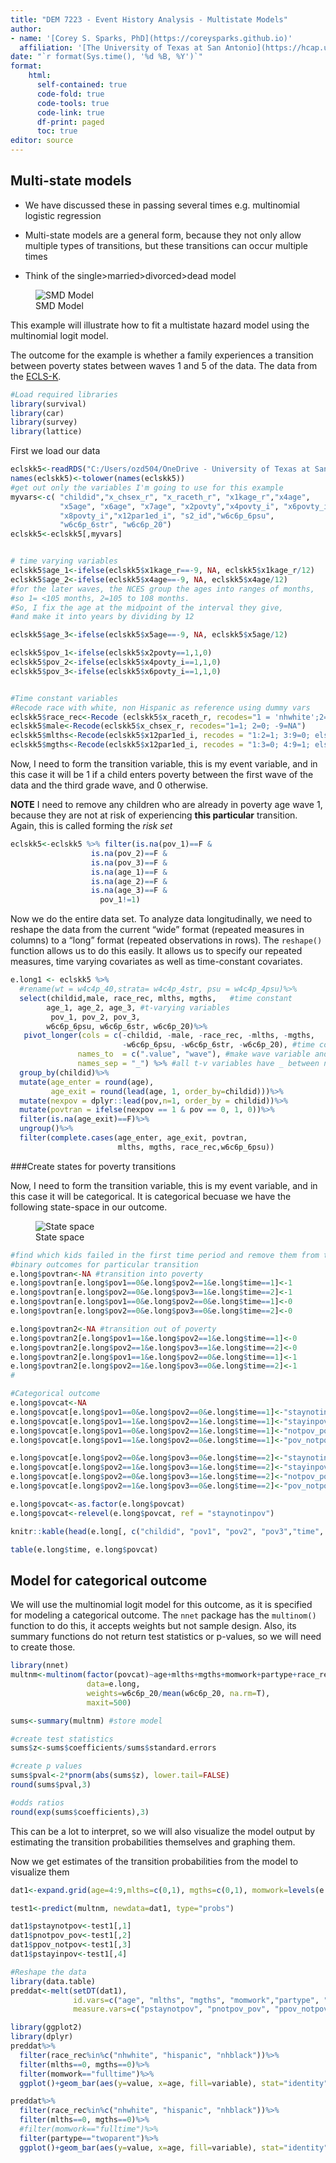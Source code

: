 ```yaml
---
title: "DEM 7223 - Event History Analysis - Multistate Models"
author:
- name: '[Corey S. Sparks, PhD](https://coreysparks.github.io)'
  affiliation: '[The University of Texas at San Antonio](https://hcap.utsa.edu/demography)'
date: "`r format(Sys.time(), '%d %B, %Y')`"
format: 
    html:
      self-contained: true
      code-fold: true
      code-tools: true
      code-link: true
      df-print: paged
      toc: true
editor: source
---
```


## **Multi-state models**

 * We have discussed these in passing several times e.g. multinomial logistic regression
 
 * Multi-state models are a general form, because they not only allow multiple types of transitions, but these transitions can occur multiple times

 * Think of the single>married>divorced>dead model
 
 ![SMD Model](C:/Users/ozd504/Github/DEM7223/images/smd_mode.png)

This example will illustrate how to fit a multistate hazard model using the multinomial logit model. 

The outcome for the example is whether a family experiences a transition between poverty states between waves 1 and 5 of the data. The data from the [ECLS-K ](http://nces.ed.gov/ecls/kinderdatainformation.asp). 


```r
#Load required libraries
library(survival)
library(car)
library(survey)
library(lattice)
```


First we load our data
```r
eclskk5<-readRDS("C:/Users/ozd504/OneDrive - University of Texas at San Antonio/classes/dem7223/dem7223_20//data/eclskk5.rds")
names(eclskk5)<-tolower(names(eclskk5))
#get out only the variables I'm going to use for this example
myvars<-c( "childid","x_chsex_r", "x_raceth_r", "x1kage_r","x4age",
           "x5age", "x6age", "x7age", "x2povty","x4povty_i", "x6povty_i",
           "x8povty_i","x12par1ed_i", "s2_id","w6c6p_6psu",
           "w6c6p_6str", "w6c6p_20")
eclskk5<-eclskk5[,myvars]


# time varying variables
eclskk5$age_1<-ifelse(eclskk5$x1kage_r==-9, NA, eclskk5$x1kage_r/12)
eclskk5$age_2<-ifelse(eclskk5$x4age==-9, NA, eclskk5$x4age/12)
#for the later waves, the NCES group the ages into ranges of months,
#so 1= <105 months, 2=105 to 108 months. 
#So, I fix the age at the midpoint of the interval they give,
#and make it into years by dividing by 12

eclskk5$age_3<-ifelse(eclskk5$x5age==-9, NA, eclskk5$x5age/12)

eclskk5$pov_1<-ifelse(eclskk5$x2povty==1,1,0)
eclskk5$pov_2<-ifelse(eclskk5$x4povty_i==1,1,0)
eclskk5$pov_3<-ifelse(eclskk5$x6povty_i==1,1,0)


#Time constant variables
#Recode race with white, non Hispanic as reference using dummy vars
eclskk5$race_rec<-Recode (eclskk5$x_raceth_r, recodes="1 = 'nhwhite';2='nhblack';3:4='hispanic';5='nhasian'; 6:8='other';-9=NA", as.factor = T)
eclskk5$male<-Recode(eclskk5$x_chsex_r, recodes="1=1; 2=0; -9=NA")
eclskk5$mlths<-Recode(eclskk5$x12par1ed_i, recodes = "1:2=1; 3:9=0; else = NA")
eclskk5$mgths<-Recode(eclskk5$x12par1ed_i, recodes = "1:3=0; 4:9=1; else =NA") 
```

Now, I need to form the transition variable, this is my event variable, and in this case it will be 1 if a child enters poverty between the first wave of the data and the third grade wave, and 0 otherwise.

**NOTE** I need to remove any children who are already in poverty age wave 1, because they are not at risk of experiencing **this particular** transition. Again, this is called forming the *risk set*

```r
eclskk5<-eclskk5 %>% filter(is.na(pov_1)==F &
                  is.na(pov_2)==F &
                  is.na(pov_3)==F & 
                  is.na(age_1)==F &
                  is.na(age_2)==F &
                  is.na(age_3)==F &
                    pov_1!=1)
```

Now we do the entire data set. To analyze data longitudinally, we need to reshape the data from the current "wide" format (repeated measures in columns) to a "long" format (repeated observations in rows). The `reshape()` function allows us to do this easily. It allows us to specify our repeated measures, time varying covariates as well as time-constant covariates.

```r
e.long1 <- eclskk5 %>%
  #rename(wt = w4c4p_40,strata= w4c4p_4str, psu = w4c4p_4psu)%>%
  select(childid,male, race_rec, mlths, mgths,   #time constant
        age_1, age_2, age_3, #t-varying variables
         pov_1, pov_2, pov_3, 
        w6c6p_6psu, w6c6p_6str, w6c6p_20)%>%
   pivot_longer(cols = c(-childid, -male, -race_rec, -mlths, -mgths,
                         -w6c6p_6psu, -w6c6p_6str, -w6c6p_20), #time constant variables go here
               names_to  = c(".value", "wave"), #make wave variable and put t-v vars into columns
               names_sep = "_") %>% #all t-v variables have _ between name and time, like age_1, age_2
  group_by(childid)%>%
  mutate(age_enter = round(age), 
         age_exit = round(lead(age, 1, order_by=childid)))%>%
  mutate(nexpov = dplyr::lead(pov,n=1, order_by = childid))%>%
  mutate(povtran = ifelse(nexpov == 1 & pov == 0, 1, 0))%>%
  filter(is.na(age_exit)==F)%>%
  ungroup()%>%
  filter(complete.cases(age_enter, age_exit, povtran,
                        mlths, mgths, race_rec,w6c6p_6psu))


```
###Create states for poverty transitions

Now, I need to form the transition variable, this is my event variable, and in this case it will be categorical. It is categorical becuase we have the following state-space in our outcome.

![State space](C:/Users/ozd504/Google Drive/classes/dem7223/dem7223_19/povtran_space.png)


```r
#find which kids failed in the first time period and remove them from the second risk period risk set
#binary outcomes for particular transition
e.long$povtran<-NA #transition into poverty
e.long$povtran[e.long$pov1==0&e.long$pov2==1&e.long$time==1]<-1
e.long$povtran[e.long$pov2==0&e.long$pov3==1&e.long$time==2]<-1
e.long$povtran[e.long$pov1==0&e.long$pov2==0&e.long$time==1]<-0
e.long$povtran[e.long$pov2==0&e.long$pov3==0&e.long$time==2]<-0

e.long$povtran2<-NA #transition out of poverty
e.long$povtran2[e.long$pov1==1&e.long$pov2==1&e.long$time==1]<-0
e.long$povtran2[e.long$pov2==1&e.long$pov3==1&e.long$time==2]<-0
e.long$povtran2[e.long$pov1==1&e.long$pov2==0&e.long$time==1]<-1
e.long$povtran2[e.long$pov2==1&e.long$pov3==0&e.long$time==2]<-1
#

#Categorical outcome
e.long$povcat<-NA
e.long$povcat[e.long$pov1==0&e.long$pov2==0&e.long$time==1]<-"staynotinpov"
e.long$povcat[e.long$pov1==1&e.long$pov2==1&e.long$time==1]<-"stayinpov"
e.long$povcat[e.long$pov1==0&e.long$pov2==1&e.long$time==1]<-"notpov_pov"
e.long$povcat[e.long$pov1==1&e.long$pov2==0&e.long$time==1]<-"pov_notpov"

e.long$povcat[e.long$pov2==0&e.long$pov3==0&e.long$time==2]<-"staynotinpov"
e.long$povcat[e.long$pov2==1&e.long$pov3==1&e.long$time==2]<-"stayinpov"
e.long$povcat[e.long$pov2==0&e.long$pov3==1&e.long$time==2]<-"notpov_pov"
e.long$povcat[e.long$pov2==1&e.long$pov3==0&e.long$time==2]<-"pov_notpov"

e.long$povcat<-as.factor(e.long$povcat)
e.long$povcat<-relevel(e.long$povcat, ref = "staynotinpov")

```

```r
knitr::kable(head(e.long[, c("childid", "pov1", "pov2", "pov3","time",  "povcat")], n=20))

table(e.long$time, e.long$povcat)

```

## Model for categorical outcome
We will use the multinomial logit model for this outcome, as it is specified for modeling a categorical outcome. The `nnet` package has the `multinom()` function to do this, it accepts weights but not sample design. Also, its summary functions do not return test statistics or p-values, so we will need to create those.

```r
library(nnet)
multnm<-multinom(factor(povcat)~age+mlths+mgths+momwork+partype+race_rec,
                 data=e.long,
                 weights=w6c6p_20/mean(w6c6p_20, na.rm=T),
                 maxit=500)

sums<-summary(multnm) #store model 

#create test statistics
sums$z<-sums$coefficients/sums$standard.errors

#create p values
sums$pval<-2*pnorm(abs(sums$z), lower.tail=FALSE)
round(sums$pval,3)

#odds ratios
round(exp(sums$coefficients),3)


```

This can be a lot to interpret, so we will also visualize the model output by estimating the transition probabilities themselves and graphing them. 

Now we get estimates of the transition probabilities from the model to visualize them

```r
dat1<-expand.grid(age=4:9,mlths=c(0,1), mgths=c(0,1), momwork=levels(e.long$momwork), partype=levels(e.long$partype), race_rec=levels(e.long$race_rec))

test1<-predict(multnm, newdata=dat1, type="probs")

dat1$pstaynotpov<-test1[,1]
dat1$pnotpov_pov<-test1[,2]
dat1$ppov_notpov<-test1[,3]
dat1$pstayinpov<-test1[,4]

#Reshape the data
library(data.table)
preddat<-melt(setDT(dat1),
              id.vars=c("age", "mlths", "mgths", "momwork","partype", "race_rec"),
              measure.vars=c("pstaynotpov", "pnotpov_pov", "ppov_notpov", "pstayinpov"))

```

```r
library(ggplot2)
library(dplyr)
preddat%>%
  filter(race_rec%in%c("nhwhite", "hispanic", "nhblack"))%>%
  filter(mlths==0, mgths==0)%>%
  filter(momwork=="fulltime")%>%
  ggplot()+geom_bar(aes(y=value, x=age, fill=variable), stat="identity")+facet_wrap(~race_rec+partype)+ggtitle(label = "Poverty transition probabilities by race and parent type", subtitle = "Full time working parent")

preddat%>%
  filter(race_rec%in%c("nhwhite", "hispanic", "nhblack"))%>%
  filter(mlths==0, mgths==0)%>%
  #filter(momwork=="fulltime")%>%
  filter(partype=="twoparent")%>%
  ggplot()+geom_bar(aes(y=value, x=age, fill=variable), stat="identity")+facet_wrap(~race_rec+momwork)+ggtitle(label = "Poverty transition probabilities by race and work status", subtitle = "Two parent households")


```


